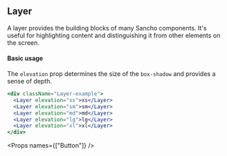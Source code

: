 
<SEO title="Layer" />

<Container>
<Article sidebar={[
  { id: 'Layer', name: 'Layer'},
  { id: 'Basic usage', name: 'Basic usage' }
]}>

# Layer

A layer provides the building blocks of many Sancho components. It's useful for highlighting content and distinguishing it from other elements on the screen.

#### Basic usage

The `elevation` prop determines the size of the `box-shadow` and provides a sense of depth.

```jsx
<div className="Layer-example">
  <Layer elevation="xs">xs</Layer>
  <Layer elevation="sm">sm</Layer>
  <Layer elevation="md">md</Layer>
  <Layer elevation="lg">lg</Layer>
  <Layer elevation="xl">xl</Layer>
</div>
```

<Props names={["Button"]} />

</Article>
</Container>
